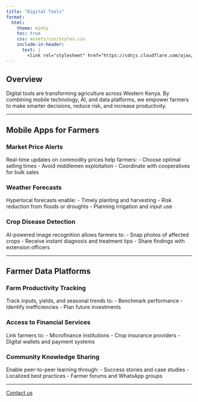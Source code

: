 ```yaml
---
title: "Digital Tools" 
format:
  html:
    theme: minty
    toc: true
    css: assets/css/styles.css
    include-in-header:
      text: |
        <link rel="stylesheet" href="https://cdnjs.cloudflare.com/ajax/libs/font-awesome/6.4.0/css/all.min.css">
---
```


## Overview

Digital tools are transforming agriculture across Western Kenya. By combining mobile technology, AI, and data platforms, we empower farmers to make smarter decisions, reduce risk, and increase productivity.

---

## Mobile Apps for Farmers

### <span class="fa-icon"><i class="fas fa-chart-line"></i></span> Market Price Alerts
Real-time updates on commodity prices help farmers:
- Choose optimal selling times
- Avoid middlemen exploitation
- Coordinate with cooperatives for bulk sales

### <span class="fa-icon"><i class="fas fa-cloud-sun"></i></span> Weather Forecasts
Hyperlocal forecasts enable:
- Timely planting and harvesting
- Risk reduction from floods or droughts
- Planning irrigation and input use

### <span class="fa-icon"><i class="fas fa-virus"></i></span> Crop Disease Detection
AI-powered image recognition allows farmers to:
- Snap photos of affected crops
- Receive instant diagnosis and treatment tips
- Share findings with extension officers

---

## Farmer Data Platforms

### <span class="fa-icon"><i class="fas fa-seedling"></i></span> Farm Productivity Tracking
Track inputs, yields, and seasonal trends to:
- Benchmark performance
- Identify inefficiencies
- Plan future investments

### <span class="fa-icon"><i class="fas fa-hand-holding-usd"></i></span> Access to Financial Services
Link farmers to:
- Microfinance institutions
- Crop insurance providers
- Digital wallets and payment systems

### <span class="fa-icon"><i class="fas fa-users"></i></span> Community Knowledge Sharing
Enable peer-to-peer learning through:
- Success stories and case studies
- Localized best practices
- Farmer forums and WhatsApp groups

---
 [Contact us](mailto:info@lighthouseanalytics.ke)
